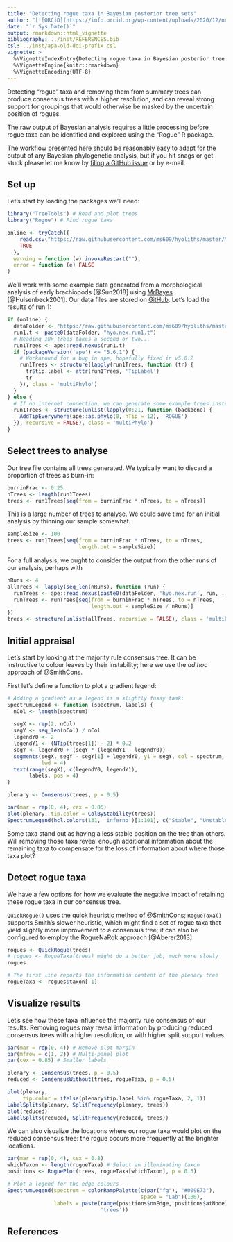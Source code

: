 ```yaml
---
title: "Detecting rogue taxa in Bayesian posterior tree sets"
author: "[![ORCiD](https://info.orcid.org/wp-content/uploads/2020/12/orcid_16x16.gif)](https://orcid.org/0000-0001-5660-1727)Martin R. Smith, Durham University"
date: "`r Sys.Date()`"
output: rmarkdown::html_vignette
bibliography: ../inst/REFERENCES.bib
csl: ../inst/apa-old-doi-prefix.csl
vignette: >
  %\VignetteIndexEntry{Detecting rogue taxa in Bayesian posterior tree sets}
  %\VignetteEngine{knitr::rmarkdown}
  %\VignetteEncoding{UTF-8}
---
```


Detecting "rogue" taxa and removing them from summary trees can produce
consensus trees with a higher resolution, and can reveal strong support
for groupings that would otherwise be masked by the uncertain position of
rogues.


The raw output of Bayesian analysis requires a little processing
before rogue taxa can be identified and explored using the "Rogue" R package.

The workflow presented here should be reasonably easy to adapt for the output
of any Bayesian phylogenetic analysis, but if you hit snags or get stuck please
let me know by
[filing a GitHub issue](https://github.com/ms609/Rogue/issues/new?title=Bayesian+vignette)
or by e-mail.


## Set up

Let's start by loading the packages we'll need:
```r
library("TreeTools") # Read and plot trees
library("Rogue") # Find rogue taxa
```

```r
online <- tryCatch({
    read.csv("https://raw.githubusercontent.com/ms609/hyoliths/master/MrBayes/hyo.nex.pstat")
    TRUE
  },
  warning = function (w) invokeRestart(""),
  error = function (e) FALSE
)
```

We'll work with some example data generated from a morphological
analysis of early brachiopods [@Sun2018] using
[MrBayes](https://nbisweden.github.io/MrBayes/) [@Hulsenbeck2001].
Our data files are stored on
[GitHub](https://github.com/ms609/hyoliths/tree/master/MrBayes).
Let's load the results of run 1:

```R
if (online) {
  dataFolder <- "https://raw.githubusercontent.com/ms609/hyoliths/master/MrBayes/"
  run1.t <- paste0(dataFolder, "hyo.nex.run1.t")
  # Reading 10k trees takes a second or two...
  run1Trees <- ape::read.nexus(run1.t)
  if (packageVersion('ape') <= "5.6.1") {
    # Workaround for a bug in ape, hopefully fixed in v5.6.2
    run1Trees <- structure(lapply(run1Trees, function (tr) {
      tr$tip.label <- attr(run1Trees, 'TipLabel')
      tr
    }), class = 'multiPhylo')
  }
} else {
  # If no internet connection, we can generate some example trees instead
  run1Trees <- structure(unlist(lapply(0:21, function (backbone) {
    AddTipEverywhere(ape::as.phylo(0, nTip = 12), 'ROGUE')
  }), recursive = FALSE), class = 'multiPhylo')
}
```


## Select trees to analyse

Our tree file contains all trees generated.  We typically want to discard 
a proportion of trees as burn-in:

```R
burninFrac <- 0.25
nTrees <- length(run1Trees)
trees <- run1Trees[seq(from = burninFrac * nTrees, to = nTrees)]
```

This is a large number of trees to analyse.  We could save time for an initial
analysis by thinning our sample somewhat.

```R
sampleSize <- 100
trees <- run1Trees[seq(from = burninFrac * nTrees, to = nTrees,
                       length.out = sampleSize)]
```

For a full analysis, we ought to consider the output from the other runs of our
analysis, perhaps with

```r
nRuns <- 4
allTrees <- lapply(seq_len(nRuns), function (run) {
  runTrees <- ape::read.nexus(paste0(dataFolder, 'hyo.nex.run', run, .'t'))
  runTrees <- runTrees[seq(from = burninFrac * nTrees, to = nTrees,
                           length.out = sampleSize / nRuns)]
})
trees <- structure(unlist(allTrees, recursive = FALSE), class = 'multiPhylo')
```

## Initial appraisal

Let's start by looking at the majority rule consensus tree.
It can be instructive to colour leaves by their instability; here we use
the _ad hoc_ approach of @SmithCons.

First let's define a function to plot a gradient legend:

```r
# Adding a gradient as a legend is a slightly fussy task:
SpectrumLegend <- function (spectrum, labels) {
  nCol <- length(spectrum)
  
  segX <- rep(2, nCol)
  segY <- seq_len(nCol) / nCol
  legendY0 <- 2
  legendY1 <- (NTip(trees[1]) - 2) * 0.2
  segY <- legendY0 + (segY * (legendY1 - legendY0))
  segments(segX, segY - segY[1] + legendY0, y1 = segY, col = spectrum,
           lwd = 4)
  text(range(segX), c(legendY0, legendY1), 
       labels, pos = 4)
}
```

```r
plenary <- Consensus(trees, p = 0.5)

par(mar = rep(0, 4), cex = 0.85)
plot(plenary, tip.color = ColByStability(trees))
SpectrumLegend(hcl.colors(131, 'inferno')[1:101], c("Stable", "Unstable"))
```

Some taxa stand out as having a less stable position on the tree than others.
Will removing those taxa reveal enough additional information about the 
remaining taxa to compensate for the loss of information about where those
taxa plot?


## Detect rogue taxa

We have a few options for how we evaluate the negative impact of retaining
these rogue taxa in our consensus tree.

`QuickRogue()` uses the quick heuristic method of @SmithCons;
`RogueTaxa()` supports Smith's slower heuristic, which might find a set of
rogue taxa that yield slightly more improvement to a consensus tree;
it can also be configured to employ the RogueNaRok approach [@Aberer2013].

```R
rogues <- QuickRogue(trees)
# rogues <- RogueTaxa(trees) might do a better job, much more slowly
rogues

# The first line reports the information content of the plenary tree
rogueTaxa <- rogues$taxon[-1]
```



## Visualize results

Let's see how these taxa influence the majority rule consensus of our results.
Removing rogues may reveal information by producing reduced consensus trees
with a higher resolution, or with higher split support values.

```R
par(mar = rep(0, 4)) # Remove plot margin
par(mfrow = c(1, 2)) # Multi-panel plot
par(cex = 0.85) # Smaller labels

plenary <- Consensus(trees, p = 0.5)
reduced <- ConsensusWithout(trees, rogueTaxa, p = 0.5)

plot(plenary,
     tip.color = ifelse(plenary$tip.label %in% rogueTaxa, 2, 1))
LabelSplits(plenary, SplitFrequency(plenary, trees))
plot(reduced)
LabelSplits(reduced, SplitFrequency(reduced, trees))
```

We can also visualize the locations where our rogue taxa would plot on the
reduced consensus tree: the rogue occurs more frequently at the brighter
locations.

```r
par(mar = rep(0, 4), cex = 0.8)
whichTaxon <- length(rogueTaxa) # Select an illuminating taxon
positions <- RoguePlot(trees, rogueTaxa[whichTaxon], p = 0.5)

# Plot a legend for the edge colours
SpectrumLegend(spectrum = colorRampPalette(c(par("fg"), "#009E73"),
                                           space = "Lab")(100),
               labels = paste(range(positions$onEdge, positions$atNode),
                              'trees'))
```

## References